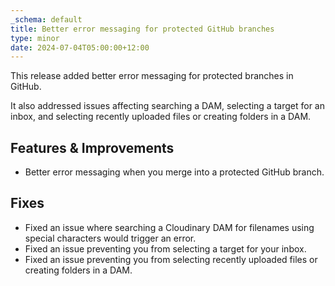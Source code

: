 ```yaml
---
_schema: default
title: Better error messaging for protected GitHub branches
type: minor
date: 2024-07-04T05:00:00+12:00
---
```

This release added better error messaging for protected branches in GitHub.

It also addressed issues affecting searching a DAM, selecting a target for an inbox, and selecting recently uploaded files or creating folders in a DAM.

## Features & Improvements

* Better error messaging when you merge into a protected GitHub branch.

## Fixes

* Fixed an issue where searching a Cloudinary DAM for filenames using special characters would trigger an error.
* Fixed an issue preventing you from selecting a target for your inbox.
* Fixed an issue preventing you from selecting recently uploaded files or creating folders in a DAM.